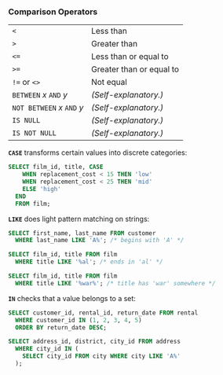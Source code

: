 

### Comparison Operators



|                             |                          |
| --------------------------- | ------------------------ |
| `<`                         | Less than                |
| `>`                         | Greater than             |
| `<=`                        | Less than or equal to    |
| `>=`                        | Greater than or equal to |
| `!=` or `<>`                | Not equal                |
| `BETWEEN` _x_ `AND` _y_     | *(Self-explanatory.)*    |
| `NOT BETWEEN` _x_ `AND` _y_ | *(Self-explanatory.)*    |
| `IS NULL`                   | *(Self-explanatory.)*    |
| `IS NOT NULL`               | *(Self-explanatory.)*    |



**`CASE`** transforms certain values into discrete categories:


```SQL
SELECT film_id, title, CASE 
    WHEN replacement_cost < 15 THEN 'low'
    WHEN replacement_cost < 25 THEN 'mid'
    ELSE 'high'
  END
  FROM film;
```



**`LIKE`** does light pattern matching on strings:


```SQL
SELECT first_name, last_name FROM customer 
  WHERE last_name LIKE 'A%'; /* begins with 'A' */

SELECT film_id, title FROM film
  WHERE title LIKE '%al'; /* ends in 'al' */

SELECT film_id, title FROM film
  WHERE title LIKE '%war%'; /* title has 'war' somewhere */
```



**`IN`** checks that a value belongs to a set:


```SQL
SELECT customer_id, rental_id, return_date FROM rental
  WHERE customer_id IN (1, 2, 3, 4, 5)
  ORDER BY return_date DESC;

SELECT address_id, district, city_id FROM address
  WHERE city_id IN (
    SELECT city_id FROM city WHERE city LIKE 'A%'
  );
```

